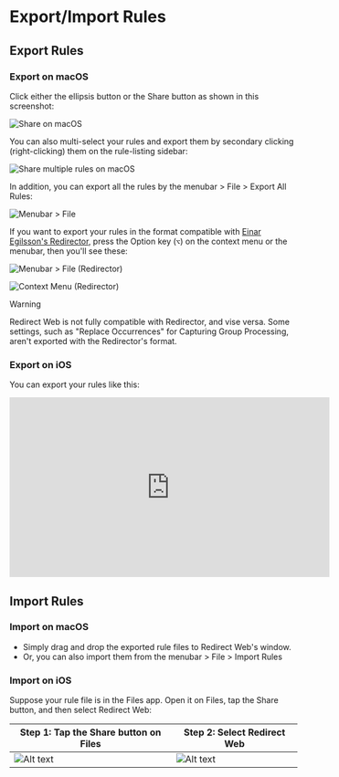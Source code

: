 # Export/Import Rules

## Export Rules

### Export on macOS

Click either the ellipsis button or the Share button as shown in this screenshot:

![Share on macOS](/img/share-on-macos.png)

You can also multi-select your rules and export them by secondary clicking (right-clicking) them on the rule-listing sidebar:

![Share multiple rules on macOS](/img/multiselect-on-macos.png)

In addition, you can export all the rules by the menubar > File > Export All Rules:

![Menubar > File](/img/menubar-file.png)

If you want to export your rules in the format compatible with [Einar Egilsson's Redirector](https://einaregilsson.com/redirector/), press the Option key (`⌥`) on the context menu or the menubar, then you'll see these:

![Menubar > File (Redirector)](/img/menubar-file-redirector.png)

![Context Menu (Redirector)](/img/context-menu-redirector.png)

> [!WARNING]
> Redirect Web is not fully compatible with Redirector, and vise versa. Some settings, such as "Replace Occurrences" for Capturing Group Processing, aren't exported with the Redirector's format.

### Export on iOS

You can export your rules like this:

<iframe width="560" height="315" src="https://www.youtube.com/embed/uQ6-SLEMlT4" title="YouTube video player" frameborder="0" allow="accelerometer; autoplay; clipboard-write; encrypted-media; gyroscope; picture-in-picture; web-share" allowfullscreen></iframe>

## Import Rules

### Import on macOS

- Simply drag and drop the exported rule files to Redirect Web's window.
- Or, you can also import them from the menubar > File > Import Rules

### Import on iOS

Suppose your rule file is in the Files app. Open it on Files, tap the Share button, and then select Redirect Web:

| Step 1: Tap the Share button on Files | Step 2: Select Redirect Web           |
| ------------------------------------- | ------------------------------------- |
| ![Alt text](/img/files-share-ios.png) | ![Alt text](/img/share-sheet-ios.png) |
